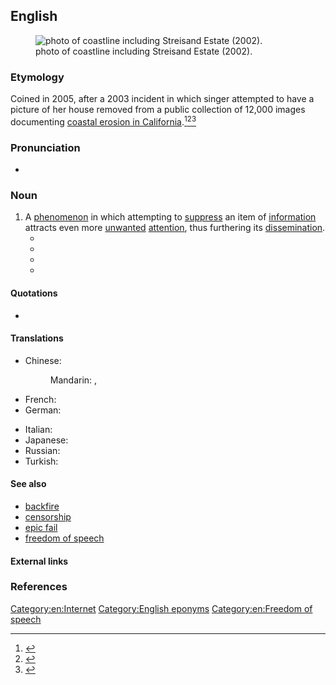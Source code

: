==English==
{{was wotd|2012|November|13}}
[[File:Streisand Estate.jpg|thumb|{{w|California Coastal Records Project}} photo of coastline including Streisand Estate (2002).]]

===Etymology===
Coined in 2005, after a 2003 incident in which singer {{w|Barbra Streisand}} attempted to have a picture of her house removed from a public collection of 12,000 images documenting [[w:California Coastal Records Project|coastal erosion in California]].<ref>{{cite news|url=http://www.bbc.co.uk/news/uk-18458567|work=BBC News|title=The Streisand Effect: When censorship backfires|date=June 15, 2012|accessdate=October 29, 2012|publisher=BBC|author=Mario Cacciottolo}}</ref><ref>
{{cite news|url=http://www.techdirt.com/articles/20050105/0132239.shtml|accessdate=October 29, 2012|date=January 5, 2005|title=Since When Is It Illegal To Just Mention A Trademark Online?|author=Mike Masnick|work=techdirt: Legal Issues}}</ref><ref>
{{cite news|url=http://blogs.telegraph.co.uk/technology/miloyiannopoulos/8248311/What_is_The_Streisand_Effect/|work=The Daily Telegraph|title=What is 'The Streisand Effect'?|author=Milo Yiannopoulos|date=January 31, 2009|accessdate=October 29, 2012|publisher=Telegraph Media Group Limited}}
</ref>

===Pronunciation===
* {{a|US}} {{IPA|/ˈstɹaɪ.zænd əˌfɛkt/}}

===Noun===
{{en-noun|head=Streisand [[effect]]}}

# A [[phenomenon]] in which attempting to [[suppress]] an item of [[information]] attracts even more [[unwanted]] [[attention]], thus furthering its [[dissemination]].
#*{{quote-book
 | year = 2009
 | author = John W. Dozier, Sue Scheff
 | title = Google Bomb: The Untold Story of the $11.3M Verdict That Changed the Way We Use the Internet 
 | chapter =
 | url =
 | isbn = 0757314155
 | publisher = HCI
 | page = 40
 | passage = No matter how effective your rebuttal may seem to be to you, a response will "bump" the problem into greater prominence and relevance in the search engine results, which then turns your headache into a migraine. This is doubly dangerous since "bumping" the negative information potentially introduces the "'''Streisand Effect'''" into the equation, which is something to avoid if at all possible. It is commonly defined as a phenomenon in which an attempt to censor or remove a piece of information on the web backfires, causing greater publicity.
}}
#*{{quote-book
 | year = 2009
 | first = Kyle
 | last = Lacy
 | title = Twitter Marketing For Dummies |publisher=For Dummies
 | chapter =
 | url =
 | isbn = 0470561726
 | page = 215
 | passage = Say you discover that people aren't just talking about you, they're bashing you. Should you step in and try to stop them? Again, the answer is absolutely no! Leave them alone – you'll only make the problems worse and create a '''Streisand Effect''' if you try to hush them up.
}}
#*{{quote-news
 | first = Jim
 | last = Emerson
 | title = Teaching the controversy  
 | blog = Scanners  
 | newspaper = [[w:Chicago Sun-Times|Chicago Sun-Times]]
 | date = 2009-09-11
 | url = http://blogs.suntimes.com/scanners/2009/09/when_did_you_stop_raping_and_k.html
 | accessdate = 2009-10-16
 | passage = But that hasn't stopped [[w:Glenn Beck|Beck]]'s lawyers from trying to shut down the site -- resulting in more blowback and another manifestation of the dreaded '''Streisand Effect'''!
}}
#*{{quote-news
 | author = K Vaidya Nathan
 | date = 2010-12-17
 | newspaper = {{w|The Indian Express}}
 | url = http://www.indianexpress.com/news/beware-the-streisand-effect/725720/
 | accessdate = 2012-10-29
 | title = Beware the Streisand effect
 | publisher = The Indian Express Limited
 | passage = Though, the action of the US government was intended to suppress the leaks, the '''‘Streisand effect’''' made sure that the outcome was exactly the opposite. People all over the world, who hadn’t even heard of the Website, were typing WikiLeaks.org on their keyboards only to find a site-unavailable message, which increased their curiosity. People sympathetic to {{w|WikiLeaks}}, in the meantime, had voluntarily mirrored the website in order to keep it online.
}}

====Quotations====
* {{seemoreCites}}

====Translations====
{{trans-top|phenomenon}}
* Chinese:
*: Mandarin: {{t|cmn|史翠珊效應|sc=Hani}}, {{t|cmn|史翠珊效应|tr=Shǐcuìshān xiàoyìng|sc=Hani}}
* French: {{t|fr|effet Streisand|m}}
* German: {{t|de|Streisand-Effekt|m}}
{{trans-mid}}
* Italian: {{t|it|effetto Streisand|m}}
* Japanese: {{t|ja|ストライサンド効果|tr=Sutoraisando kōka|sc=Jpan}}
* Russian: {{t|ru|эффект Стрейзанд|m|tr=effékt Strɛ́jzand|sc=Cyrl}}
* Turkish: {{t|tr|Streisand etkisi}}
{{trans-bottom}}

====See also====
* [[backfire]]
* [[censorship]]
* [[epic fail]]
* [[freedom of speech]]

====External links====
{{projectlinks
|wikipedia
|source|page2=Streisand v. Adelman, assessment by United States House Committee on the Judiciary
|quote
|news|page4=Category:Streisand effect
|commons|page5=Category:Streisand effect
}}

===References===
<references/>

[[Category:en:Internet]]
[[Category:English eponyms]]
[[Category:en:Freedom of speech]]